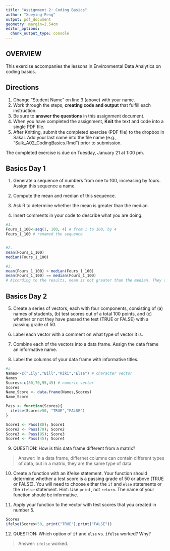 ```yaml
---
title: "Assignment 2: Coding Basics"
author: "Xueying Feng"
output: pdf_document
geometry: margin=2.54cm
editor_options: 
  chunk_output_type: console
---
```


## OVERVIEW

This exercise accompanies the lessons in Environmental Data Analytics on coding basics. 

## Directions
1. Change "Student Name" on line 3 (above) with your name.
3. Work through the steps, **creating code and output** that fulfill each instruction.
4. Be sure to **answer the questions** in this assignment document.
6. When you have completed the assignment, **Knit** the text and code into a single PDF file.
8. After Knitting, submit the completed exercise (PDF file) to the dropbox in Sakai. Add your last name into the file name (e.g., "Salk_A02_CodingBasics.Rmd") prior to submission.

The completed exercise is due on Tuesday, January 21 at 1:00 pm.


## Basics Day 1

1. Generate a sequence of numbers from one to 100, increasing by fours. Assign this sequence a name. 

2. Compute the mean and median of this sequence. 

3. Ask R to determine whether the mean is greater than the median. 

4. Insert comments in your code to describe what you are doing.

```r
#1. 
Fours_1_100<-seq(1, 100, 4) # from 1 to 100, by 4
Fours_1_100 # renamed the sequence


#2. 
mean(Fours_1_100) 
median(Fours_1_100)

#3. 
mean(Fours_1_100) > median(Fours_1_100)
mean(Fours_1_100) == median(Fours_1_100)
# According to the results, mean is not greater than the median. They are equal.

```

## Basics Day 2

5. Create a series of vectors, each with four components, consisting of (a) names of students, (b) test scores out of a total 100 points, and (c) whether or not they have passed the test (TRUE or FALSE) with a passing grade of 50.

6. Label each vector with a comment on what type of vector it is.

7. Combine each of the vectors into a data frame. Assign the data frame an informative name.

8. Label the columns of your data frame with informative titles.

```r
#a
Names<-c("Lily","Bill","Kiki","Elsa") # character vector
Names
Scores<-c(80,70,95,45) # numeric vector
Scores
Name_Score <- data.frame(Names,Scores)
Name_Score

Pass <- function(Scores){
  ifelse(Scores>50, "TRUE","FALSE")
}

Score1 <- Pass(80); Score1
Score2 <- Pass(70); Score2
Score3 <- Pass(95); Score3
Score4 <- Pass(45); Score4

```

9. QUESTION: How is this data frame different from a matrix?

> Answer: In a data frame, differnet columns can contain different types of data, but in a matrix, they are the same type of data

10. Create a function with an if/else statement. Your function should determine whether a test score is a passing grade of 50 or above (TRUE or FALSE). You will need to choose either the `if` and `else` statements or the `ifelse` statement. Hint: Use `print`, not `return`. The name of your function should be informative.

11. Apply your function to the vector with test scores that you created in number 5. 

```r

Scores
ifelse(Scores>50, print("TRUE"),print("FALSE"))

```

12. QUESTION: Which option of `if` and `else` vs. `ifelse` worked? Why?

> Answer: `ifelse` worked.
